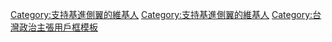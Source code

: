 {{Userbox
  |id=
  |id-c= #Fbde01
  |info= 這個用戶支持'''[[基進側翼]]'''。
  |info-c= green
  |info-s= 9
  |border-c= white
}}

<includeonly>[[Category:支持基進側翼的維基人]]</includeonly>
<noinclude>
[[Category:支持基進側翼的維基人]]
[[Category:台灣政治主張用戶框模板]]
</noinclude>